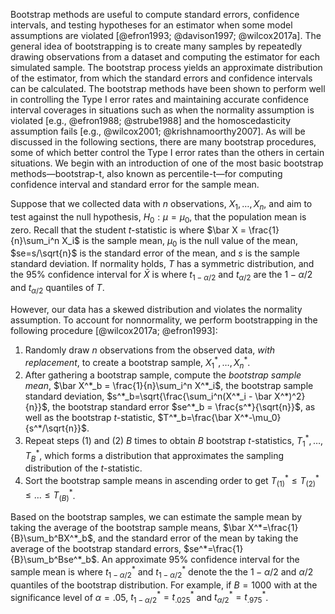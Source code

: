 Bootstrap methods are useful to compute standard errors, confidence intervals, and testing hypotheses for an estimator when some model assumptions are violated [@efron1993; @davison1997; @wilcox2017a]. The general idea of bootstrapping is to create many samples by repeatedly drawing observations from a dataset and computing the estimator for each simulated sample. The bootstrap process yields an approximate distribution of the estimator, from which the standard errors and confidence intervals can be calculated. The bootstrap methods have been shown to perform well in controlling the Type I error rates and maintaining accurate confidence interval coverages in situations such as when the normality assumption is violated [e.g., @efron1988; @strube1988] and the homoscedasticity assumption fails [e.g., @wilcox2001; @krishnamoorthy2007]. As will be discussed in the following sections, there are many bootstrap procedures, some of which better control the Type I error rates than the others in certain situations. We begin with an introduction of one of the most basic bootstrap methods---bootstrap-t, also known as percentile-t---for computing confidence interval and standard error for the sample mean.

Suppose that we collected data with $n$ observations, $X_1, \dots, X_n$, and aim to test against the null hypothesis, $H_0: \mu=\mu_0$, that the population mean is zero. Recall that the student *t-*statistic is 
\begin{equation}
T = \frac{\bar X - \mu_0}{se}, 
\end{equation}
where $\bar X = \frac{1}{n}\sum_i^n X_i$ is the sample mean, $\mu_0$ is the null value of the mean, $se=s/\sqrt{n}$ is the standard error of the mean, and $s$ is the sample standard deviation. If normality holds, $T$ has a symmetric distribution, and the 95% confidence interval for $\bar X$ is 
\begin{equation}
[\bar X-t_{1-\alpha/2} se, \bar X - t_{\alpha/2} se],  
\end{equation}
where $t_{1-\alpha/2}$ and $t_{\alpha/2}$ are the $1-\alpha/2$ and $t_{\alpha/2}$ quantiles of $T$. 

However, our data has a skewed distribution and violates the normality assumption. To account for nonnormality, we perform bootstrapping in the following procedure [@wilcox2017a; @efron1993]:

1. Randomly draw $n$ observations from the observed data, *with replacement*, to create a bootstrap sample, $X^*_1, \dots, X_n^*$. 
2. After gathering a bootstrap sample, compute the *bootstrap sample mean*, $\bar X^*_b = \frac{1}{n}\sum_i^n X^*_i$, the bootstrap sample standard deviation, $s^*_b=\sqrt{\frac{\sum_i^n(X^*_i - \bar X^*)^2}{n}}$, the bootstrap standard error $se^*_b = \frac{s^*}{\sqrt{n}}$, as well as the bootstrap *t-*statistic, $T^*_b=\frac{\bar X^*-\mu_0}{s^*/\sqrt{n}}$. 
3. Repeat steps (1) and (2) $B$ times to obtain $B$ bootstrap *t*-statistics, $T^*_1, \dots, T^*_B$, which forms a distribution that approximates the sampling distribution of the *t*-statistic. 
4. Sort the bootstrap sample means in ascending order to get $T^*_{(1)} \leq T^*_{(2)} \leq \dots \leq T^*_{(B)}$. 

Based on the bootstrap samples, we can estimate the sample mean by taking the average of the bootstrap sample means, $\bar X^*=\frac{1}{B}\sum_b^BX^*_b$, and the standard error of the mean by taking the average of the bootstrap standard errors, $se^*=\frac{1}{B}\sum_b^Bse^*_b$. An approximate 95% confidence interval for the sample mean is
\begin{equation}
[\bar X^* - t_{1-\alpha/2}^{*} se^{*}, \bar X^* - t_{\alpha/2}^{*} se^{*}]
\end{equation}
where $t^*_{1-\alpha/2}$ and $t^*_{1-\alpha/2}$ denote the the $1 - \alpha/2$ and $\alpha/2$ quantiles of the bootstrap distribution. For example, if $B=1000$ with at the significance level of $\alpha=.05$, $t^*_{1-\alpha/2}= t^*_{.025}$ and $t^*_{\alpha/2} = t^*_{.975}$.
